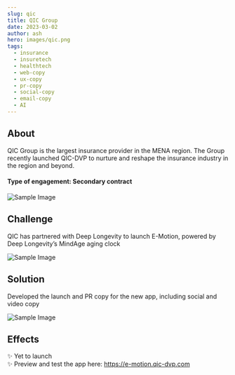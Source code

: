 ```yaml
---
slug: qic
title: QIC Group 
date: 2023-03-02
author: ash
hero: images/qic.png
tags:
  - insurance 
  - insuretech
  - healthtech
  - web-copy
  - ux-copy
  - pr-copy
  - social-copy
  - email-copy 
  - AI 
---
```


## About 

QIC Group is the largest insurance provider in the MENA region. The Group recently launched QIC-DVP to nurture and reshape the insurance industry in the region and beyond. 


#### Type of engagement: Secondary contract 

![Sample Image](/images/600x300.png) 

## Challenge 

QIC has partnered with Deep Longevity to launch E-Motion, powered by Deep Longevity’s MindAge aging clock 

![Sample Image](/images/600x300.png) 

## Solution 

Developed the launch and PR copy for the new app, including social and video copy 

![Sample Image](/images/600x300.png)

## Effects 

✨ Yet to launch  
✨ Preview and test the app here: https://e-motion.qic-dvp.com 

